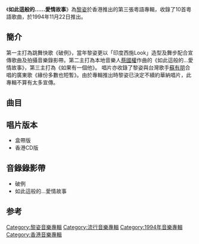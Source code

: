 {{Album infobox|
|  Name        = 如此這般的......愛情故事
|  Type        = [[專輯|專輯]]
|  Artist      = [[黎姿|黎姿]]
|  Cover       = 黎姿 如此這般的...愛情故事.jpg
|  Released    = 1994年11月22日
|  Recorded    = 1994年8月
|  Genre       = [[粵語流行音樂|粵語流行音樂]]
|  Length      = 40:18
|  Label       = [[華納唱片_(香港)|華納唱片]]
|  Producer    = [[雷頌德|雷頌德]]、[[陳志康|陳志康]]、[[王紀華|王紀華]]、[[蔡國權|蔡國權]]
|  Last album  = [[不是娃娃|不是娃娃]]<br>（1994年4月28日）
|  This album  = '''如此這般的...愛情故事'''<br>（1994年11月22日）
|  Next album  = [[聽話|聽話]]<br>（1995年3月）
}}

《'''如此這般的......愛情故事'''》為[[黎姿|黎姿]]於香港推出的第三張粵語專輯，收錄了10首粵語歌曲，於1994年11月22日推出。

== 簡介 ==
第一主打為跳舞快歌《破例》，當年黎姿更以「印度西施Look」造型及舞步配合宣傳歌曲及拍攝音樂錄影帶。第二主打為本地音樂人[[蔡國權|蔡國權]]作曲的《如此這般的...愛情故事》，第三主打為《如果有一個他》。
唱片亦收錄了黎姿與台灣歌手[[蘇有朋|蘇有朋]]合唱的廣東歌《緣份多數也短暫》。由於專輯推出時黎姿已決定不續約華納唱片，此專輯不算有太多宣傳。

== 曲目 ==
{{tracklist
| headline = 
| total_length = 40:17

| title1 = 破例
| music1 = [[辛島美登里|辛島美登里]]
| lyrics1 = [[李樂兒|李樂兒]]
| arranger1 = [[甘志偉|甘志偉]]<br>[[Patrick_Delay|Patrick Delay]]
| producer1 = [[雷頌德|雷頌德]]
| longnote1 = '''第一主打'''<br>改編自[[辛島美登里|辛島美登里]]的《5:00 PM》
| length1 = 3:44

| title2 = 不太清醒
| music2  = [[李迪文|李迪文]]
| lyrics2 = 李樂兒
| arranger2 = [[陳志康_(音樂人)|陳志康]]
| producer2 = 陳志康
| longnote2 =
| length2 = 4:07

| title3 = 緣份多數也短暫
| music3 = [[陳志遠|陳志遠]]
| lyrics3 = [[潘源良|潘源良]]
| arranger3 = 陳志遠
| producer3 = 陳志康
| note3 = [[蘇有朋|蘇有朋]]合唱
| longnote3 = 改編自[[葉歡|葉歡]]與[[姜育恆|姜育恆]]的《天天等天天問》
| length3 = 5:08

| title4 = 請不必介意
| music4 = 雷頌德
| lyrics4 = 李樂兒
| arranger4 = 雷頌德
| producer4 = 雷頌德
| longnote4 =  
| length4 = 3:48

| title5 = 鏡中人
| music5 = [[障子久美|障子久美]]
| lyrics5 = [[張景謙|張景謙]]
| arranger5 = [[梁偉基|梁偉基]]
| producer5 = [[王紀華|王紀華]]
| longnote5 = 改編自[[障子久美|障子久美]]的《あの頃のように》
| length5 = 3:55	

| title6 = 如果有一個他
| music6 = 雷頌德
| lyrics6 = [[林夕|林夕]]
| arranger6 = 雷頌德
| producer6 = 雷頌德
| longnote6 = '''第三主打'''<br>
| length6 = 3:51

| title7 = 最美麗的心痛
| music7 = [[溫應鴻|溫應鴻]]
| lyrics7 = [[張美賢|張美賢]]
| arranger7 = 溫應鴻
| producer7 = 陳志康
| longnote7 = 
| length7 = 4:08

| title8 = 不相干
| music8 = [[橫山健|橫山健]]
| lyrics8 = 林夕
| arranger8 = 陳志康
| producer8 = 陳志康
| longnote8 = 改編自[[MOON_DOGS|MOON DOGS]]的《戀はあせらず》
| length8 = 3:40

| title9 = 私奔
| music9 = [[丁偉斌|丁偉斌]]
| lyrics9 = [[梁芷珊|梁芷珊]]
| arranger9 = 丁偉斌
| producer9 = 王紀華
| longnote9 = 
| length9 = 3:40

| title10 = 如此這般的...愛情故事
| music10 = [[蔡國權|蔡國權]]
| lyrics10 = 蔡國權
| arranger10 = [[李智雄|李智雄]]
| producer10 = 蔡國權
| longnote10 = '''第二主打'''<br>
| length10 = 4:16
}}

== 唱片版本 ==
* 盒帶版
* 香港CD版

==音錄錄影帶==
*破例
*如此這般的...愛情故事

== 参考 ==
{{reflist}}
 
[[Category:黎姿音樂專輯|Category:黎姿音樂專輯]]
[[Category:流行音樂專輯|Category:流行音樂專輯]]
[[Category:1994年音樂專輯|Category:1994年音樂專輯]]
[[Category:香港音樂專輯|Category:香港音樂專輯]]